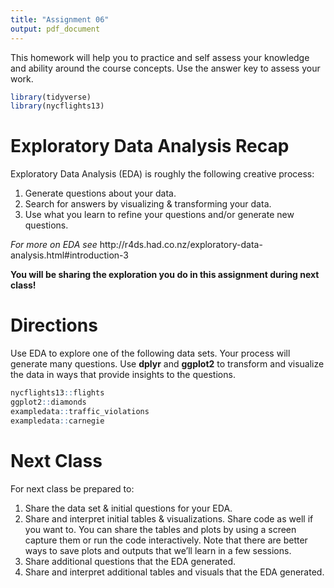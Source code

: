 ```yaml
---
title: "Assignment 06"
output: pdf_document
---
```


This homework will help you to practice and self assess your knowledge and ability around the course concepts.  Use the answer key to assess your work.  

```r
library(tidyverse)
library(nycflights13)
```

# Exploratory Data Analysis Recap

Exploratory Data Analysis (EDA) is roughly the following creative process:

1. Generate questions about your data.
1. Search for answers by visualizing & transforming your data.
1. Use what you learn to refine your questions and/or generate new questions.

*For more on EDA see* http://r4ds.had.co.nz/exploratory-data-analysis.html#introduction-3


**You will be sharing the exploration you do in this assignment during next class!**

# Directions

Use EDA to explore one of the following data sets.  Your process will generate many questions.  Use **dplyr** and **ggplot2** to transform and visualize the data in ways that provide insights to the questions.  

```r
nycflights13::flights
ggplot2::diamonds
exampledata::traffic_violations
exampledata::carnegie
```

# Next Class

For next class be prepared to:

1. Share the data set & initial questions for your EDA.
1. Share and interpret initial tables & visualizations.  Share code as well if you want to.  You can share the tables and plots by using a screen capture them or run the code interactively. Note that there are better ways to save plots and outputs that we'll learn in a few sessions.
1. Share additional questions that the EDA generated.
1. Share and interpret additional tables and visuals that the EDA generated.



